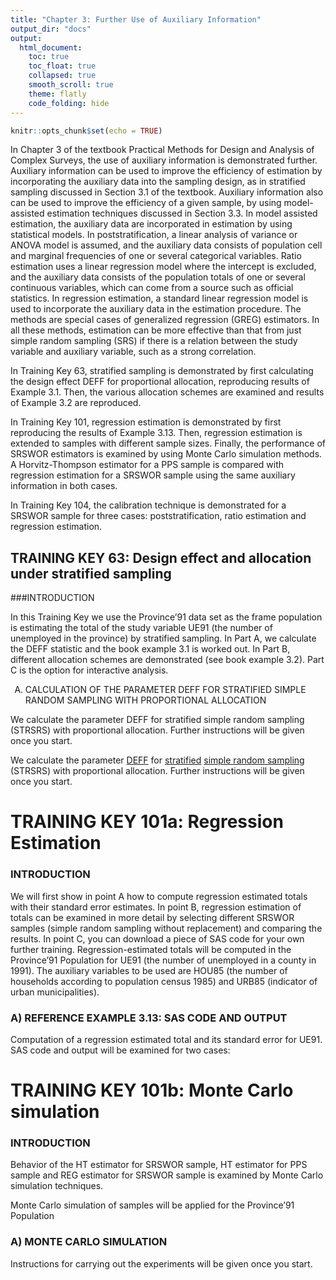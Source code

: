 ```yaml
---
title: "Chapter 3: Further Use of Auxiliary Information"
output_dir: "docs"
output: 
  html_document:
    toc: true
    toc_float: true
    collapsed: true
    smooth_scroll: true
    theme: flatly
    code_folding: hide
---
```


```r
knitr::opts_chunk$set(echo = TRUE)
```

In Chapter 3 of the textbook Practical Methods for Design and Analysis of Complex Surveys, the use of auxiliary information is demonstrated further. Auxiliary information can be used to improve the efficiency of estimation by incorporating the auxiliary data into the sampling design, as in stratified sampling discussed in Section 3.1 of the textbook. Auxiliary information also can be used to improve the efficiency of a given sample, by using model-assisted estimation techniques discussed in Section 3.3. In model assisted estimation, the auxiliary data are incorporated in estimation by using statistical models. In poststratification, a linear analysis of variance or ANOVA model is assumed, and the auxiliary data consists of population cell and marginal frequencies of one or several categorical variables. Ratio estimation uses a linear regression model where the intercept is excluded, and the auxiliary data consists of the population totals of one or several continuous variables, which can come from a source such as official statistics. In regression estimation, a standard linear regression model is used to incorporate the auxiliary data in the estimation procedure. The methods are special cases of generalized regression (GREG) estimators. In all these methods, estimation can be more effective than that from just simple random sampling (SRS) if there is a relation between the study variable and auxiliary variable, such as a strong correlation.

In Training Key 63, stratified sampling is demonstrated by first calculating the design effect DEFF for proportional allocation, reproducing results of Example 3.1. Then, the various allocation schemes are examined and results of Example 3.2 are reproduced.

In Training Key 101, regression estimation is demonstrated by first reproducing the results of Example 3.13. Then, regression estimation is extended to samples with different sample sizes. Finally, the performance of SRSWOR estimators is examined by using Monte Carlo simulation methods. A Horvitz-Thompson estimator for a PPS sample is compared with regression estimation for a SRSWOR sample using the same auxiliary information in both cases.

In Training Key 104, the calibration technique is demonstrated for a SRSWOR sample for three cases: poststratification, ratio estimation and regression estimation. 


## TRAINING KEY 63: Design effect and allocation under stratified sampling

###INTRODUCTION

In this Training Key we use the Province'91 data set as the frame population is estimating the total of the study variable UE91 (the number of unemployed in the province) by stratified sampling. In Part A, we calculate the DEFF statistic and the book example 3.1 is worked out. In Part B, different allocation schemes are demonstrated (see book example 3.2). Part C is the option for interactive analysis.


A) CALCULATION OF THE PARAMETER DEFF FOR STRATIFIED SIMPLE RANDOM SAMPLING WITH PROPORTIONAL ALLOCATION

We calculate the parameter DEFF for stratified simple random sampling (STRSRS) with proportional allocation. Further instructions will be given once you start.

We calculate the parameter [DEFF](concepts/concepts.html) for [stratified](concepts/concepts.html) [simple random sampling](concepts/concepts.html) (STRSRS) with proportional allocation. Further instructions will be given once you start.

		

<!---Testi linkityksestä:
#```{r}
#setwd("//ATKK/home/v/valaste/Documents/STUFF/SURVEY_SAMPLING_SAE/VLISS/kversio/masterwww/VLISS/training")
#polku <- "////ATKK/home/v/valaste/Documents/STUFF/SURVEY_SAMPLING_SAE/VLISS/kversio/masterwww/VLISS/training/"
#polku
````-->




# TRAINING KEY 101a: Regression Estimation

###  INTRODUCTION

We will first show in point A how to compute regression estimated totals with their standard error estimates. In point B, regression estimation of totals can be examined in more detail by selecting different SRSWOR samples (simple random sampling without replacement) and comparing the results. In point C, you can download a piece of SAS code for your own further training. Regression-estimated totals will be computed in the Province'91 Population for UE91 (the number of unemployed in a county in 1991). The auxiliary variables to be used are HOU85 (the number of households according to population census 1985) and URB85 (indicator of urban municipalities).


### A) REFERENCE EXAMPLE 3.13: SAS CODE AND OUTPUT

Computation of a regression estimated total and its standard error for UE91. SAS code and output will be examined for two cases:



# TRAINING KEY 101b: Monte Carlo simulation

###  INTRODUCTION

Behavior of the HT estimator for SRSWOR sample, HT estimator for PPS sample and REG estimator for SRSWOR sample is examined by Monte Carlo simulation techniques.

Monte Carlo simulation of samples will be applied for the Province'91 Population


### A) MONTE CARLO SIMULATION

Instructions for carrying out the experiments will be given once you start.